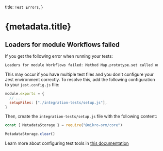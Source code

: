   title: `Test Errors`,
}

# {metadata.title}

## Loaders for module Workflows failed

If you get the following error when running your tests:

```bash
Loaders for module Workflows failed: Method Map.prototype.set called on incompatible receiver #<Map>
```

This may occur if you have multiple test files and you don't configure your Jest environment correctly. To resolve this, add the following configuration to your `jest.config.js` file:

```js title="jest.config.js"
module.exports = {
  // ...
  setupFiles: ["./integration-tests/setup.js"],
}
```

Then, create the `integration-tests/setup.js` file with the following content:

```js title="integration-tests/setup.js"
const { MetadataStorage } = require("@mikro-orm/core")

MetadataStorage.clear()
```

Learn more about configuring test tools in [this documentation](!docs!/learn/debugging-and-testing/testing-tools)
